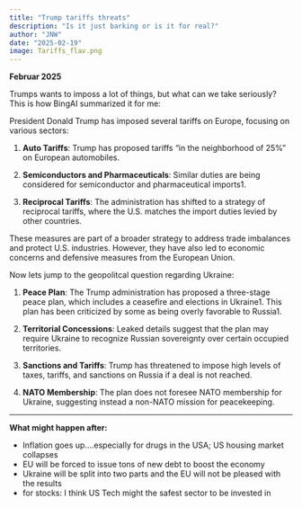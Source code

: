 ```yaml
---
title: "Trump tariffs threats" 
description: "Is it just barking or is it for real?" 
author: "JNW" 
date: "2025-02-19" 
image: Tariffs_flav.png
---
```


**Februar 2025**

Trumps wants to imposs a lot of things, but what can we take seriously? This is how BingAI summarized it for me:

President Donald Trump has imposed several tariffs on Europe, focusing on various sectors:

1.  **Auto Tariffs**: Trump has proposed tariffs "in the neighborhood of 25%" on European automobiles.

2.  **Semiconductors and Pharmaceuticals**: Similar duties are being considered for semiconductor and pharmaceutical imports1.

3.  **Reciprocal Tariffs**: The administration has shifted to a strategy of reciprocal tariffs, where the U.S. matches the import duties levied by other countries.

These measures are part of a broader strategy to address trade imbalances and protect U.S. industries. However, they have also led to economic concerns and defensive measures from the European Union.

Now lets jump to the geopolitcal question regarding Ukraine:

1.  **Peace Plan**: The Trump administration has proposed a three-stage peace plan, which includes a ceasefire and elections in Ukraine1. This plan has been criticized by some as being overly favorable to Russia1.

2.  **Territorial Concessions**: Leaked details suggest that the plan may require Ukraine to recognize Russian sovereignty over certain occupied territories.

3.  **Sanctions and Tariffs**: Trump has threatened to impose high levels of taxes, tariffs, and sanctions on Russia if a deal is not reached.

4.  **NATO Membership**: The plan does not foresee NATO membership for Ukraine, suggesting instead a non-NATO mission for peacekeeping.

------------------------------------------------------------------------

**What might happen after:**

-   Inflation goes up....especially for drugs in the USA; US housing market collapses
-   EU will be forced to issue tons of new debt to boost the economy
-   Ukraine will be split into two parts and the EU will not be pleased with the results
-   for stocks: I think US Tech might the safest sector to be invested in
